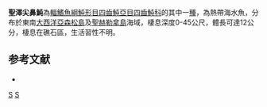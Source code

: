 {{Speciesbox
| taxon = Canthigaster sanctaehelenae
| status = NE
| status_system = IUCN3.1 
| binomial_authority = [[Günther|Günther]], 1870
| synonyms = *''Tetrodon sanctaehelenae'', Günther, 1870
}}
'''聖澤尖鼻魨'''為[[輻鰭魚綱|輻鰭魚綱]][[魨形目|魨形目]][[四齒魨亞目|四齒魨亞目]][[四齒魨科|四齒魨科]]的其中一[[種|種]]，為熱帶海水魚，分布於東南[[大西洋|大西洋]][[亞森松島|亞森松島]]及[[聖赫勒拿島|聖赫勒拿島]]海域，棲息深度0-45公尺，體長可達12公分，棲息在礁石區，生活習性不明。

==参考文献==
*{{FishBase_species|genus=Canthigaster|species=sanctaehelenae|year=2014|month=3}}

{{taxonbar}}
[[Category:_1870年描述的鱼类|S]]
[[Category:尖鼻魨屬|S]]